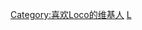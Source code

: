 {{Userbox
  |border-c = #000000
  |border-s = 1
  |id-c     = #FFFFFF
  |id-s     = 12
  |id-fc    = #000000
  |info-c   = #696969
  |info-s   = 8
  |info-fc  = #FFFFFF
  |id       = [[File:140704 뮤직뱅크 로꼬 출근길 직찍.jpg|34px]]
  |info     = <div class="center">这个用户喜欢[[Loco|{{color|white|Loco}}]]<br />“'''I feel so AWESOME!'''”</div>
  |nocat    = 喜欢Loco的维基人
}}
<includeonly>[[Category:喜欢Loco的维基人]]</includeonly>
<noinclude>[[Category:艺人用户框模板|L]]</noinclude>